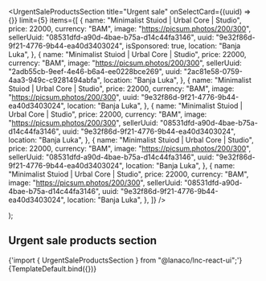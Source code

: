 
<Meta
  title="Landing sections/Urgent Sale Products Section"
  component={UrgentSaleProductsSection}
/>

   <UrgentSaleProductsSection
          title="Urgent sale"
          onSelectCard={(uuid) => {}}
         limit={5}
          items={[
            {
              name: "Minimalist Stuiod | Urbal Core | Studio",
              price: 22000,
              currency: "BAM",
              image: "https://picsum.photos/200/300",
              sellerUuid: "08531dfd-a90d-4bae-b75a-d14c44fa3146",
              uuid: "9e32f86d-9f21-4776-9b44-ea40d3403024",
              isSponsored: true,
              location: "Banja Luka",
            },
            {
              name: "Minimalist Stuiod | Urbal Core | Studio",
              price: 22000,
              currency: "BAM",
              image: "https://picsum.photos/200/300",
              sellerUuid: "2adb55cb-9eef-4e46-b6a4-ee0228bce269",
              uuid: "2ac81e58-0759-4aa3-949c-c9281494abfa",
              location: "Banja Luka",
            },
            {
              name: "Minimalist Stuiod | Urbal Core | Studio",
              price: 22000,
              currency: "BAM",
              image: "https://picsum.photos/200/300",
              uuid: "9e32f86d-9f21-4776-9b44-ea40d3403024",
              location: "Banja Luka",
            },
            {
              name: "Minimalist Stuiod | Urbal Core | Studio",
              price: 22000,
              currency: "BAM",
              image: "https://picsum.photos/200/300",
              sellerUuid: "08531dfd-a90d-4bae-b75a-d14c44fa3146",
              uuid: "9e32f86d-9f21-4776-9b44-ea40d3403024",
              location: "Banja Luka",
            },
            {
              name: "Minimalist Stuiod | Urbal Core | Studio",
              price: 22000,
              currency: "BAM",
              image: "https://picsum.photos/200/300",
              sellerUuid: "08531dfd-a90d-4bae-b75a-d14c44fa3146",
              uuid: "9e32f86d-9f21-4776-9b44-ea40d3403024",
              location: "Banja Luka",
            },
            {
              name: "Minimalist Stuiod | Urbal Core | Studio",
              price: 22000,
              currency: "BAM",
              image: "https://picsum.photos/200/300",
              sellerUuid: "08531dfd-a90d-4bae-b75a-d14c44fa3146",
              uuid: "9e32f86d-9f21-4776-9b44-ea40d3403024",
              location: "Banja Luka",
            },
          ]}
        />

);

## Urgent sale products section

<SyntaxHighlighter language="jsx" style={nord}>
  {'import { UrgentSaleProductsSection } from "@lanaco/lnc-react-ui";'}
</SyntaxHighlighter>

<Canvas>
  <Story name="Default" args={{}}>
    {TemplateDefault.bind({})}
  </Story>
</Canvas>
